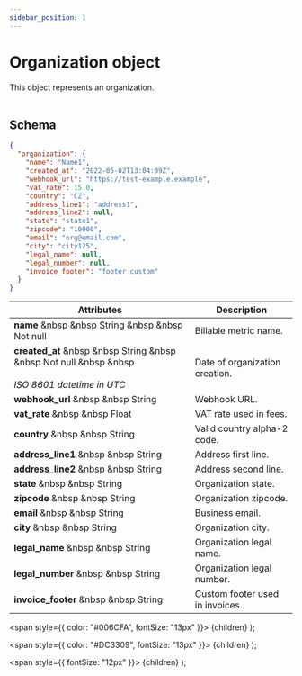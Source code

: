 ```yaml
---
sidebar_position: 1
---
```


# Organization object

This object represents an organization.<br></br>

## Schema

```json
{
  "organization": {
    "name": "Name1",
    "created_at": "2022-05-02T13:04:09Z",
    "webhook_url": "https://test-example.example",
    "vat_rate": 15.0,
    "country": "CZ",
    "address_line1": "address1",
    "address_line2": null,
    "state": "state1",
    "zipcode": "10000",
    "email": "org@email.com",
    "city": "city125",
    "legal_name": null,
    "legal_number": null,
    "invoice_footer": "footer custom"
  }
}
```

| Attributes | Description |
| -----------| ----------- |
| **name** &nbsp &nbsp <Type>String</Type> &nbsp &nbsp <NotNullable>Not null</NotNullable> | Billable metric name. |
| **created_at** &nbsp &nbsp <Type>String</Type> &nbsp &nbsp <NotNullable>Not null</NotNullable> &nbsp &nbsp <br></br><Comment>*ISO 8601 datetime in UTC*</Comment> | Date of organization creation. |
| **webhook_url** &nbsp &nbsp <Type>String</Type> | Webhook URL. |
| **vat_rate** &nbsp &nbsp <Type>Float</Type> | VAT rate used in fees. |
| **country** &nbsp &nbsp <Type>String</Type> | Valid country alpha-2 code. |
| **address_line1** &nbsp &nbsp <Type>String</Type> | Address first line. |
| **address_line2** &nbsp &nbsp <Type>String</Type> | Address second line. |
| **state** &nbsp &nbsp <Type>String</Type> | Organization state. |
| **zipcode** &nbsp &nbsp <Type>String</Type> | Organization zipcode. |
| **email** &nbsp &nbsp <Type>String</Type> | Business email. |
| **city** &nbsp &nbsp <Type>String</Type> | Organization city. |
| **legal_name** &nbsp &nbsp <Type>String</Type> | Organization legal name. |
| **legal_number** &nbsp &nbsp <Type>String</Type> | Organization legal number. |
| **invoice_footer** &nbsp &nbsp <Type>String</Type> | Custom footer used in invoices. |


  <span
    style={{
      color: "#006CFA",
      fontSize: "13px"
    }}>
    {children}
  </span>
);

  <span
    style={{
      color: "#DC3309",
      fontSize: "13px"
    }}>
    {children}
  </span>
);

  <span
    style={{
      fontSize: "12px"
    }}>
    {children}
  </span>
);
